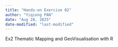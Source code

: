 ```yaml
---
title: "Hands-on Exercise 02"
author: "Yiqiong PAN"
date: "Aug 28, 2025"
date-modified: "last-modified"
---
```

Ex2  Thematic Mapping and GeoVisualisation with R
